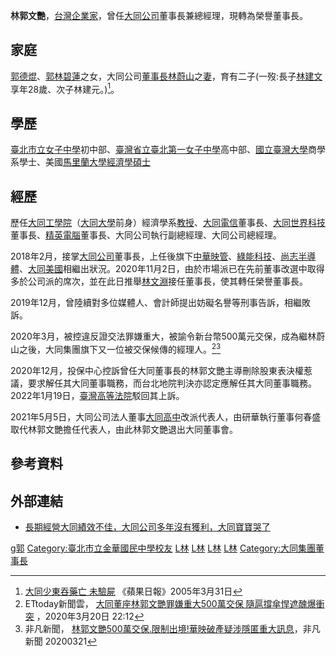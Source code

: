 {{Infobox Person
| name = 林郭文艷
| image = 大同公司總經理林郭文艷.jpg
| birth_date = 1950年11月9日(72歲)
| birth_place ={{TWN}}
| 国籍       = {{ROC}}
| 籍贯       =
| alma_mater = 臺北市立女子中學<br/>[[臺灣省立臺北第一女子中學|臺灣省立臺北第一女子中學]]<br/>[[國立台灣大學|國立台灣大學]]商學系<br/>[[馬里蘭大學|馬里蘭大學]][[經濟學|經濟學]][[碩士|碩士]]
| occupation = [[大同公司|大同公司]][[董事長|董事長]]兼[[總經理|總經理]]
| networth =
| 父母 = [[郭德焜|郭德焜]]<br>[[郭林碧蓮|郭林碧蓮]]
| spouse = [[林蔚山|林蔚山]]
| children = 長子[[林建文|林建文]]（1977年-2005年3月24日）享年28歲、次子林建元。 
| footnotes =
}}
'''林郭文艷'''{{BD|1950年|11月9日||}}，[[台灣|台灣]][[企業家|企業家]]，曾任[[大同公司|大同公司]]董事長兼總經理，現轉為榮譽董事長。

==家庭==
[[郭德焜|郭德焜]]、[[郭林碧蓮|郭林碧蓮]]之女，大同公司[[董事長|董事長]][[林蔚山|林蔚山]]之[[妻|妻]]，育有二子(一歿:長子[[林建文|林建文]]享年28歲、次子林建元。)<ref>[https://www.appledaily.com.tw/headline/20050331/J45AELPLH7PCLT6ZUAYEBVT6YM/ 大同少東吞藥亡 未驗屍] {{Wayback|url=https://www.appledaily.com.tw/headline/20050331/J45AELPLH7PCLT6ZUAYEBVT6YM/ |date=20171003154250 }}《蘋果日報》2005年3月31日</ref>。

==學歷==
[[臺北市立金華國民中學|臺北市立女子中學]]初中部、[[臺北市立第一女子高級中學|臺灣省立臺北第一女子中學]]高中部、[[國立臺灣大學|國立臺灣大學]]商學系學士、美國[[馬里蘭大學|馬里蘭大學]][[經濟學|經濟學]][[碩士|碩士]]

==經歷==
歷任[[大同工學院|大同工學院]]（[[大同大學_(臺灣)|大同大學]]前身）經濟學系[[教授|教授]]、[[大同電信|大同電信]]董事長、[[大同世界科技|大同世界科技]]董事長、[[精英電腦|精英電腦]]董事長、大同公司執行副總經理、大同公司總經理。

2018年2月，接掌[[大同公司|大同公司]]董事長，上任後旗下[[中華映管|中華映管]]、[[綠能科技|綠能科技]]、[[尚志半導體|尚志半導體]]、[[大同美國|大同美國]]相繼出狀況。2020年11月2日，由於市場派已在先前董事改選中取得多於公司派的席次，並在此日推舉[[林文淵|林文淵]]接任董事長，使其轉任榮譽董事長。

2019年12月，曾陸續對多位媒體人、會計師提出妨礙名譽等刑事告訴，相繼敗訴。

2020年3月，被控違反證交法罪嫌重大，被諭令新台幣500萬元交保，成為繼林蔚山之後，大同集團旗下又一位被交保候傳的經理人。<ref>ETtoday新聞雲， [https://www.ettoday.net/news/20200320/1672875.htm?fbclid=IwAR2ujFairRbNq9BRQTxJyYZwvzgk6gvuaLrWXFrLIRY-wGn3sSFFrGpcK7c 大同董座林郭文艷罪嫌重大500萬交保 隨扈撐傘悍遮醜爆衝突] {{Wayback|url=https://www.ettoday.net/news/20200320/1672875.htm?fbclid=IwAR2ujFairRbNq9BRQTxJyYZwvzgk6gvuaLrWXFrLIRY-wGn3sSFFrGpcK7c |date=20200321021513 }}，2020年3月20日 22:12</ref><ref>非凡新聞， [https://www.youtube.com/watch?v=6fdNqYOhGL0&feature=youtu.be&fbclid=IwAR3xoIPI8SmQ8xiB-DxzxcavIjC03v4GtbtOCPtpKOU8jkIJ85rMzTTC92Y 林郭文艷500萬交保.限制出境!華映破產疑涉隱匿重大訊息]，非凡新聞 20200321 </ref>

2020年12月，投保中心控訴曾任大同董事長的林郭文艷主導刪除股東表決權惹議，要求解任其大同董事職務，而台北地院判決亦認定應解任其大同董事職務。2022年1月19日，[[臺灣高等法院|臺灣高等法院]]駁回其上訴。

2021年5月5日，大同公司法人董事[[臺北市私立大同高級中學|大同高中]]改派代表人，由研華執行董事何春盛取代林郭文艷擔任代表人，由此林郭文艷退出大同董事會。

==參考資料==
{{Reflist}}

==外部連結==
*[http://www.ettoday.net/news/20170417/905815.htm 長期經營大同績效不佳，大同公司多年沒有獲利，大同寶寶哭了] {{Wayback|url=http://www.ettoday.net/news/20170417/905815.htm |date=20191229221254 }}

[[Category:林尚志家族|g郭]]
[[Category:臺北市立金華國民中學校友|Category:臺北市立金華國民中學校友]]
[[Category:臺北市立第一女子高級中學校友|L林]]
[[Category:國立臺灣大學管理學院校友|L林]]
[[Category:馬里蘭大學校友|L林]]
[[Category:台灣女性企業家|L林]]
[[Category:大同集團董事長|Category:大同集團董事長]]